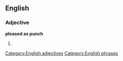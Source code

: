 ==English==

===Adjective===
'''pleased as punch''' {{not comparable}}

# {{alternative spelling of|[[pleased as Punch]]}}

[[Category:English adjectives]]
[[Category:English phrases]]